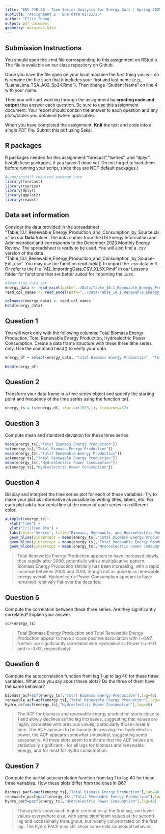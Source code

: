 ```yaml
---
title: "ENV 790.30 - Time Series Analysis for Energy Data | Spring 2025"
subtitle: "Assignment 2 - Due date 01/23/25"
author: "Ellie Shang"
output: pdf_document
geometry: margin=2.54cm
---
```


## Submission Instructions

You should open the .rmd file corresponding to this assignment on RStudio. The file is available on our class repository on Github.   

Once you have the file open on your local machine the first thing you will do is rename the file such that it includes your first and last name (e.g., "LuanaLima_TSA_A02_Sp24.Rmd"). Then change "Student Name" on line 4 with your name. 

Then you will start working through the assignment by  **creating code and output** that answer each question. Be sure to use this assignment document. Your report should contain the answer to each question and any plots/tables you obtained (when applicable).

When you have completed the assignment, **Knit** the text and code into a single PDF file. Submit this pdf using Sakai. 

## R packages

R packages needed for this assignment:"forecast","tseries", and "dplyr". Install these packages, if you haven't done yet. Do not forget to load them before running your script, since they are NOT default packages.\\

```r
#Load/install required package here
library(forecast)
library(tseries)
library(dplyr)
library(ggplot2)
library(readxl)
```


## Data set information  

Consider the data provided in the spreadsheet "Table_10.1_Renewable_Energy_Production_and_Consumption_by_Source.xlsx" on our **Data** folder. The data comes from the US Energy Information and Administration and corresponds to the December 2023 Monthly Energy Review. The spreadsheet is ready to be used. You will also find a $.csv$ version of the data "Table_10.1_Renewable_Energy_Production_and_Consumption_by_Source-Edit.csv". You may use the function $read.table()$ to import the $.csv$ data in R. Or refer to the file "M2_ImportingData_CSV_XLSX.Rmd" in our Lessons folder for functions that are better suited for importing the $.xlsx$.

```r
#Importing data set
energy_data <- read_excel(path="../Data/Table_10.1_Renewable_Energy_Production_and_Consumption_by_Source.xlsx",skip = 12, sheet="Monthly Data",col_names=FALSE) 
read_col_names <- read_excel(path="../Data/Table_10.1_Renewable_Energy_Production_and_Consumption_by_Source.xlsx",skip = 10,n_max = 1, sheet="Monthly Data",col_names=FALSE) 

colnames(energy_data) <- read_col_names
head(energy_data)
```


## Question 1
You will work only with the following columns: Total Biomass Energy Production, Total Renewable Energy Production, Hydroelectric Power Consumption. Create a data frame structure with these three time series only. Use the command head() to verify your data.

```r
energy_df = select(energy_data, "Total Biomass Energy Production", "Total Renewable Energy Production", "Hydroelectric Power Consumption")
  
head(energy_df)
```


## Question 2
Transform your data frame in a time series object and specify the starting point and frequency of the time series using the function ts().

```r
energy_ts = ts(energy_df, start=c(1973,1), frequency=12)
```


## Question 3
Compute mean and standard deviation for these three series.

```r
mean(energy_ts[,"Total Biomass Energy Production"])
sd(energy_ts[,"Total Biomass Energy Production"])
mean(energy_ts[,"Total Renewable Energy Production"])
sd(energy_ts[,"Total Renewable Energy Production"])
mean(energy_ts[,"Hydroelectric Power Consumption"])
sd(energy_ts[,"Hydroelectric Power Consumption"])
```


## Question 4
Display and interpret the time series plot for each of these variables. Try to make your plot as informative as possible by writing titles, labels, etc. For each plot add a horizontal line at the mean of each series in a different color.

```r
autoplot(energy_ts)+
  xlab("Time") +
  ylab("Trillion Btu") +
  labs(color="Series", title="Biomass, Renewable, and Hydroelectric Power Consumption (1973-2024)")+
  geom_hline(yintercept = mean(energy_ts[,"Total Biomass Energy Production"]), color="red")+
  geom_hline(yintercept = mean(energy_ts[,"Total Renewable Energy Production"]), color="green")+
  geom_hline(yintercept = mean(energy_ts[,"Hydroelectric Power Consumption"]), color="blue")
```
> Total Renewable Energy Production appears to have increased slowly, then rapidly after 2000, potentially with a multiplicative pattern. Biomass Energy Production similarly has been increasing, with a rapid increase between 2000 and 2010, though not as quickly as renewable energy overall. Hydroelectric Power Consumption appears to have remained relatively flat over the decades.

## Question 5
Compute the correlation between these three series. Are they significantly correlated? Explain your answer.

```r
cor(energy_ts)
```
> Total Biomass Energy Production and Total Renewable Energy Production appear to have a close positive association with r=0.97. Neither are significantly correlated with Hydroelectric Power (r=-0.11 and r=-0.03, respectively).

## Question 6
Compute the autocorrelation function from lag 1 up to lag 40 for these three variables. What can you say about these plots? Do the three of them have the same behavior?

```r
biomass_acf=acf(energy_ts[,"Total Biomass Energy Production"],lag=40)
renewable_acf=acf(energy_ts[,"Total Renewable Energy Production"],lag=40)
hydro_acf=acf(energy_ts[,"Hydroelectric Power Consumption"],lag=40)
```
> The ACF for biomass and renewable energy production starts close to 1 and slowly declines as the lag increases, suggesting that values are highly correlated with previous values, particularly those closer in time. The ACF appears to be linearly decreasing. For hydroelectric power, the ACF appears somewhat sinusoidal, suggesting some seasonality. All three plots seem to indicate that the ACF values are statistically significant - for all lags for biomass and renewable energy, and for most for hydro consumption.

## Question 7
Compute the partial autocorrelation function from lag 1 to lag 40 for these three variables. How these plots differ from the ones in Q6?

```r
biomass_pacf=pacf(energy_ts[,"Total Biomass Energy Production"],lag=40)
renewable_pacf=pacf(energy_ts[,"Total Renewable Energy Production"],lag=40)
hydro_pacf=pacf(energy_ts[,"Hydroelectric Power Consumption"],lag=40)
```
> These plots show much higher correlation at the first lag, and lower values everywhere else, with some significant values at the second lag and occasionally throughout, but mostly concentrated on the first lag. The hydro PACF may still show some mild sinusoidal behavior.

